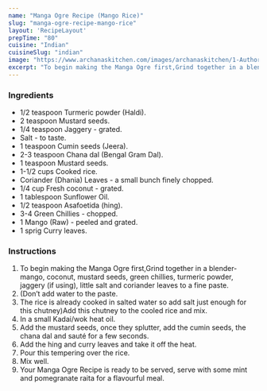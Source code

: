 ---
name: "Manga Ogre Recipe (Mango Rice)"
slug: "manga-ogre-recipe-mango-rice"
layout: 'RecipeLayout'
prepTime: "80"
cuisine: "Indian"
cuisineSlug: "indian"
image: "https://www.archanaskitchen.com/images/archanaskitchen/1-Author/Madhuli_Ajay/Manga_Ogre_Mango_Rice.jpg"
excerpt: "To begin making the Manga Ogre first,Grind together in a blender- mango, coconut, mustard seeds, green chillies, turmeric powder, jaggery if using, little salt and coriander leaves to a fine paste"
---

### Ingredients

- 1/2 teaspoon Turmeric powder (Haldi).
- 2 teaspoon Mustard seeds.
- 1/4 teaspoon Jaggery - grated.
- Salt - to taste.
- 1 teaspoon Cumin seeds (Jeera).
- 2-3 teaspoon Chana dal (Bengal Gram Dal).
- 1 teaspoon Mustard seeds.
- 1-1/2 cups Cooked rice.
- Coriander (Dhania) Leaves - a small bunch finely chopped.
- 1/4 cup Fresh coconut - grated.
- 1 tablespoon Sunflower Oil.
- 1/2 teaspoon Asafoetida (hing).
- 3-4 Green Chillies - chopped.
- 1 Mango (Raw) - peeled and grated.
- 1 sprig Curry leaves.

### Instructions

1. To begin making the Manga Ogre first,Grind together in a blender- mango, coconut, mustard seeds, green chillies, turmeric powder, jaggery (if using), little salt and coriander leaves to a fine paste.
1. (Don’t add water to the paste.
1. The rice is already cooked in salted water so add salt just enough for this chutney)Add this chutney to the cooled rice and mix.
1. In a small Kadai/wok heat oil.
1. Add the mustard seeds, once they splutter, add the cumin seeds, the chana dal and sauté for a few seconds.
1. Add the hing and curry leaves and take it off the heat.
1. Pour this tempering over the rice.
1. Mix well.
1. Your Manga Ogre Recipe is ready to be served, serve with some mint and pomegranate raita for a flavourful meal.
